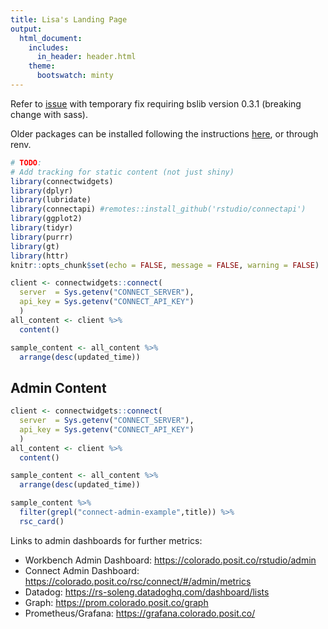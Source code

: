 ```yaml
---
title: Lisa's Landing Page
output:
  html_document:
    includes:
      in_header: header.html
    theme:
      bootswatch: minty
---
```


Refer to [issue](https://github.com/rstudio/connectwidgets/issues/72) with temporary fix requiring bslib version 0.3.1 (breaking change with sass). 

Older packages can be installed following the instructions [here](https://support.rstudio.com/hc/en-us/articles/219949047-Installing-older-versions-of-packages), or through renv. 

```r
# TODO: 
# Add tracking for static content (not just shiny)
library(connectwidgets)
library(dplyr)
library(lubridate)
library(connectapi) #remotes::install_github('rstudio/connectapi')
library(ggplot2)
library(tidyr)
library(purrr)
library(gt)
library(httr)
knitr::opts_chunk$set(echo = FALSE, message = FALSE, warning = FALSE)

```

```r
client <- connectwidgets::connect(
  server  = Sys.getenv("CONNECT_SERVER"),
  api_key = Sys.getenv("CONNECT_API_KEY")
  )
all_content <- client %>%
  content()

sample_content <- all_content %>%
  arrange(desc(updated_time)) 

```


## Admin Content

```r
client <- connectwidgets::connect(
  server  = Sys.getenv("CONNECT_SERVER"),
  api_key = Sys.getenv("CONNECT_API_KEY")
  )
all_content <- client %>%
  content()

sample_content <- all_content %>%
  arrange(desc(updated_time)) 

```

```r
sample_content %>%
  filter(grepl("connect-admin-example",title)) %>%
  rsc_card()
```


Links to admin dashboards for further metrics: 

- Workbench Admin Dashboard: <https://colorado.posit.co/rstudio/admin>
- Connect Admin Dashboard: <https://colorado.posit.co/rsc/connect/#/admin/metrics>
- Datadog: <https://rs-soleng.datadoghq.com/dashboard/lists> 
- Graph: [https://prom.colorado.posit.co/graph](https://prom.colorado.posit.co/graph "https://prom.colorado.posit.co/graph")
- Prometheus/Grafana: [https://grafana.colorado.posit.co/](https://grafana.colorado.posit.co/ "https://grafana.colorado.posit.co/")

